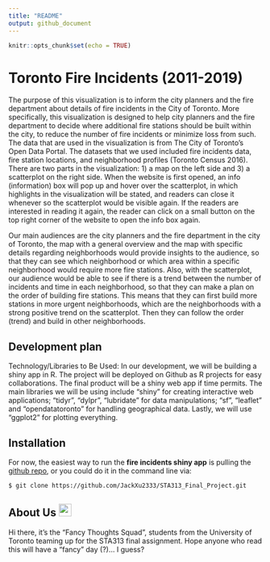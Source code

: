```yaml
---
title: "README"
output: github_document
---
```


```r
knitr::opts_chunk$set(echo = TRUE)
```

# Toronto Fire Incidents (2011-2019)

The purpose of this visualization is to inform the city planners and the fire department about details of fire incidents in the City of Toronto. More specifically, this visualization is designed to help city planners and the fire department to decide where additional fire stations should be built within the city, to reduce the number of fire incidents or minimize loss from such. The data that are used in the visualization is from The City of Toronto’s Open Data Portal. The datasets that we used included fire incidents data, fire station locations, and neighborhood profiles (Toronto Census 2016). There are two parts in the visualization: 1) a map on the left side and 3) a scatterplot on the right side. When the website is first opened, an info (information) box will pop up and hover over the scatterplot, in which highlights in the visualization will be stated, and readers can close it whenever so the scatterplot would be visible again. If the readers are interested in reading it again, the reader can click on a small button on the top right corner of the website to open the info box again.

Our main audiences are the city planners and the fire department in the city of Toronto, the map with a general overview and the map with specific details regarding neighborhoods would provide insights to the audience, so that they can see which neighborhood or which area within a specific neighborhood would require more fire stations. Also, with the scatterplot, our audience would be able to see if there is a trend between the number of incidents and time in each neighborhood, so that they can make a plan on the order of building fire stations. This means that they can first build more stations in more urgent neighborhoods, which are the neighborhoods with a strong positive trend on the scatterplot. Then they can follow the order (trend) and build in other neighborhoods. 

## Development plan

Technology/Libraries to Be Used: In our development, we will be building a shiny app in R. The project will be deployed on Github as R projects for easy collaborations. The final product will be a shiny web app if time permits. The main libraries we will be using include "shiny" for creating interactive web applications; "tidyr", "dylpr", "lubridate" for data manipulations; "sf", “leaflet” and "opendatatoronto" for handling geographical data. Lastly, we will use "ggplot2" for plotting everything. 

## Installation

For now, the easiest way to run the **fire incidents shiny app**  is pulling the [github repo](https://github.com/JackXu2333/STA313_Final_Project), or you could do it in the command line via: 

```
$ git clone https://github.com/JackXu2333/STA313_Final_Project.git
```

## About Us <img src="app/www/logo.png" width="25" height="auto">

Hi there, it's the "Fancy Thoughts Squad", students from the University of Toronto teaming up for the STA313 final assignment. Hope anyone who read this will have a "fancy" day (?)... I guess? 


